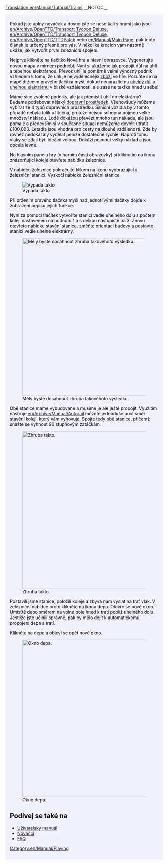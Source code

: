 [[Translation:en/Manual/Tutorial/Trains]]
{{cs/Překlad|origin= en/Manual/Tutorial/Trains
|from  = en
|to    = cs
|Percentage = 0
}}__NOTOC__
{{en/Tabs|5|3
|cs/Manual/Tutorial/Main Page|1. Začínáme<!--
-->|cs/Manual/Tutorial/Autobusy|2. Autobusy<!--
-->|cs/Manual/Tutorial/Vlaky|3. Vlaky<!--
-->|cs/Manual/Tutorial/Letadla|4. Letadla<!--
-->|cs/Manual/Tutorial/Závěr|5. Závěr}}
<div style="padding:.5em 1em 1em 1em; border-top:none; background-color:#f1f2fe; color:#000;">
{{cs/Manual/Tutorial/Cvičení}}

Pokud jste úplný nováček a dosud jste se nesetkali s hrami jako jsou [[en/Archive/OpenTTD/Transport Tycoon Deluxe]], [[en/Archive/OpenTTD/Transport Tycoon Deluxe]], [[en/Archive/OpenTTD/TTDPatch]] nebo [[en/Manual/Main Page]], pak tento článek je určený přesně pro vás. V několika krocích vám názorně ukáže, jak vytvořit první železniční spojení.

Nejprve klikněte na tlačitko Nová hra a hlavní obrazovce. Vygenerujte novou mapu v mírném podnebí. Nyní si ukážeme jak propojit důl na uhlí s tepelnou elektrárnou. Převoz uhlí je poměrně velmi výnosný podnik vzhledem k tomu, že uhlí je nejvýdělečnější [[cs/Zboží|zboží]] ve hře. Posuňte se na mapě držením pravého tlačítka myši, dokud nenarazíte na [[cs/Uhelný důl|uhelný důl]] a [[cs/Uhelná elektrárna|uhelnou elektrárnu]] v blízké vzdálenosti, ale zase ne takřka hned u sebe!

{{en/Phototable|[[File:en/Manual/Tutorial/Tutorial1.png|thumb|500px|center]] Něco obdobného je naprosto vyhovující našemu příkladu. | none}}

Máme sice zvolené podniky, ale jak přemístit uhlí do elektrárny? Budeme potřebovat nějaký [[en/Dopravní prostředky|dopravní prostředek]]. Všehovšudy můžeme vybírat ze 4 typů dopravních prostředku. Silniční vozidla by v tomto případě nebyla tolik užitečná, protože nejsou schopna pojmou velké množství nákladu. Lodě dokážou převézt mnoho tun nákladu, ale jsou pomalé a především si v současné situaci nemůžeme dovolit utratit £100,000. Letadla jsou vhodná pro cesty na dlouhé vzdálenosti. Zde by rovněž nedokázaly vydělat peníze dostatečně rychle. Naproti tomu vlaky se zdají býti ideální volbou. Dokáží pojmout velký náklad a jsou docela levné.

Na hlavním panelu hry (v horním části obrazovky) si kliknutím na ikonu znázorňující koleje otevřete nabídku železnice.

{{en/Phototable|[[File:en/Manual/Railroad Construction.png|center|Objeví se tato nabídka.]]none}}

V nabídce železnice pokračujte klikem na ikonu vyobrazující a železniční stanici. Vyskočí nabídka železniční stanice.

[[File:en/Manual/Stationgui.png|center|frame|Vypadá takto]]

Při držením pravého tlačítka myši nad jednotlivými tlačítky dojde k zobrazení popisu jejich funkce.

Nyní za pomoci tlačítek vytvoříte stanici vedle uhelného dolu s počtem kolejí nastaveném na hodnotu 1 a s délkou nástupiště na 3. Znovu otevřete nabídku stavění stanice, změňte orientaci budovy a postavte stanici vedle uhelné elektrárny.

[[File:en/Manual/Tutorial/Tutorial2.png|thumb|500px|center|Měly byste dosáhnout zhruba takovéhoto výsledku.]]

Obě stanice máme vybudované a musíme je ale ještě propojit. Využitím nástroje [[en/Archive/Manual/Autorail]] můžete jednoduše určit směr stavění kolejí, který vám vyhovuje. Spojte tedy obě stanice, přičemž snažte se vyhnout 90 stupňovým zatáčkám.

[[File:en/Manual/Tutorial/Tutorial3.png|thumb|500px|center|Zhruba takto.]]

Postavili jsme stanice, položili koleje a zbývá nám vyslat na trať vlak. V železniční nabídce proto klikněte na ikonu depa. Otevře se nové okno. Umisťtě depo směrem na volné pole hned k trati poblíž uhelného dolu. Jestliže jste učinili správně, pak by mělo dojít k automatickému propojení depa s tratí.

Klikněte na depo a objeví se opět nové okno.

[[File:en/Manual/Tutorial/Tutorial4.png|thumb|500px|center|Okno depa.]]

==Podívej se také na==
*[[cs/Manual/Main Page|Uživatelský manuál]]
*[[cs/Manual/Tutorial/Main Page|Nováčci]]
*[[cs/Archive/Community/FAQ|FAQ]]

[[Category:en/Manual/Playing]]